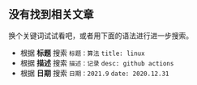 ## 没有找到相关文章

换个关键词试试看吧，或者用下面的语法进行进一步搜索。

- 根据 **标题** 搜索 `标题：算法` `title: linux`
- 根据 **描述** 搜索 `描述：记录` `desc: github actions`
- 根据 **日期** 搜索 `日期：2021.9` `date: 2020.12.31`
